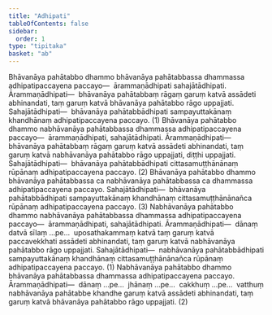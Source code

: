 ```yaml
---
title: "Adhipati"
tableOfContents: false
sidebar:
  order: 1
type: "tipitaka"
basket: "ab"
---
```



<DynamicBreadcrumb />

<Division number="39">

<Paragraph number="4150">
Bhāvanāya pahātabbo dhammo bhāvanāya pahātabbassa dhammassa adhipatipaccayena paccayo—  ārammaṇādhipati sahajātādhipati. <Emphasis>Ārammaṇādhipati</Emphasis>—  bhāvanāya pahātabbaṃ rāgaṃ garuṃ katvā assādeti abhinandati, taṃ garuṃ katvā bhāvanāya pahātabbo rāgo uppajjati. <Emphasis>Sahajātādhipati</Emphasis>—  bhāvanāya pahātabbādhipati sampayuttakānaṃ khandhānaṃ adhipatipaccayena paccayo. (1)
</Paragraph>

<Paragraph number="4151">
Bhāvanāya pahātabbo dhammo nabhāvanāya pahātabbassa dhammassa adhipatipaccayena paccayo—  ārammaṇādhipati, sahajātādhipati. <Emphasis>Ārammaṇādhipati</Emphasis>—  bhāvanāya pahātabbaṃ rāgaṃ garuṃ katvā assādeti abhinandati, taṃ garuṃ katvā nabhāvanāya pahātabbo rāgo uppajjati, diṭṭhi uppajjati. <Emphasis>Sahajātādhipati</Emphasis>—  bhāvanāya pahātabbādhipati cittasamuṭṭhānānaṃ rūpānaṃ adhipatipaccayena paccayo. (2)
</Paragraph>

<Paragraph number="4152">
Bhāvanāya pahātabbo dhammo bhāvanāya pahātabbassa ca nabhāvanāya pahātabbassa ca dhammassa adhipatipaccayena paccayo. <Emphasis>Sahajātādhipati</Emphasis>—  bhāvanāya pahātabbādhipati sampayuttakānaṃ khandhānaṃ cittasamuṭṭhānānañca rūpānaṃ adhipatipaccayena paccayo. (3)
</Paragraph>

</Division>
<Division number="40">

<Paragraph number="4153">
Nabhāvanāya pahātabbo dhammo nabhāvanāya pahātabbassa dhammassa adhipatipaccayena paccayo—  ārammaṇādhipati, sahajātādhipati. <Emphasis>Ārammaṇādhipati</Emphasis>—  dānaṃ datvā sīlaṃ …pe…  uposathakammaṃ katvā taṃ garuṃ katvā paccavekkhati assādeti abhinandati, taṃ garuṃ katvā nabhāvanāya pahātabbo rāgo uppajjati. <Emphasis>Sahajātādhipati</Emphasis>—  nabhāvanāya pahātabbādhipati sampayuttakānaṃ khandhānaṃ cittasamuṭṭhānānañca rūpānaṃ adhipatipaccayena paccayo. (1)
</Paragraph>

<Paragraph number="4154">
Nabhāvanāya pahātabbo dhammo bhāvanāya pahātabbassa dhammassa adhipatipaccayena paccayo. <Emphasis>Ārammaṇādhipati</Emphasis>—  dānaṃ …pe…  jhānaṃ …pe…  cakkhuṃ …pe…  vatthuṃ nabhāvanāya pahātabbe khandhe garuṃ katvā assādeti abhinandati, taṃ garuṃ katvā bhāvanāya pahātabbo rāgo uppajjati. (2)
</Paragraph>
</Division>